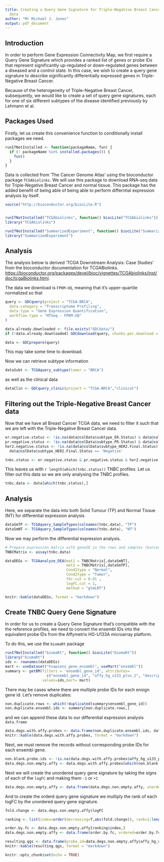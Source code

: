 ```yaml
---
title: Creating a Query Gene Signature for Triple-Negative Breast Cancer from TCGA
  data
author: "Mr Michael J. Jones"
output: pdf_document
---
```


## Introduction

In order to perform Gene Expression Connectivity Map, we first require a Query Gene Signature which 
provides a ranked list of genes or probe IDs that represent significantly up-regulated or down-regulated 
genes between a diseased and a control state. In this case, we wish to create a query gene signature to 
describe significantly differentially expressed genes in Triple-Negative Breast Cancer.

Because of the heterogeneity of Triple-Negative Breast Cancer, subsequently, we would like to create a set 
of query gene signatures, each for one of six different subtypes of the disease identified previously by Lehmann et al.

<!-- Add reference somehow -->
## Packages Used

Firstly, let us create this convenience function to conditionally install packages we need.

```r
runIfNotInstalled <- function(packageName, fun) {
  if (! packageName %in% installed.packages()) {
    fun()
  }
}
```

Data is collected from 'The Cancer Genome Atlas' using the bioconductor package `TCGAbiolinks`. We will use this package 
to download RNA-seq data for Triple-Negative Breast Cancer and normal tissue. This package has the added benefit of being able of being able to perform differntial expression analysis by itself.

```r
source("http://bioconductor.org/biocLite.R")


runIfNotInstalled("TCGAbiolinks", function() biocLite("TCGAbiolinks"))
library("TCGAbiolinks")

runIfNotInstalled("SummarizedExperiment", function() biocLite("SummarizedExperiment"))
library("SummarizedExperiment")

```



## Analysis

The analysis below is derived 'TCGA Downstream Analysis: Case Studies' from the bioconductor documentation for TCGABiolinks. <https://bioconductor.org/packages/devel/bioc/vignettes/TCGAbiolinks/inst/doc/tcgaBiolinks.html>.

The data we download is `FPKM-UQ`, meaning that it's upper-quartile normalized so that 

```r
query <- GDCquery(project = "TCGA-BRCA",
  data.category = "Transcriptome Profiling",
  data.type = "Gene Expression Quantification",
  workflow.type = "HTSeq - FPKM-UQ"
)

data.already.downloaded <- file.exists("GDCdata/")
if (!data.already.downloaded) GDCdownload(query, chunks.per.download = 100)

data <- GDCprepare(query)
```

This may take some time to download.

Now we can retrieve subtype information

```r
dataSubt <- TCGAquery_subtype(tumor = "BRCA")
```

as well as the clinical data
```r
dataClin <- GDCquery_clinic(project = "TCGA-BRCA","clinical") 
```

## Filtering out the Triple-Negative Breast Cancer data
Now that we have all Breast Cancer TCGA data, we need to filter it such that we are left with the Triple-Negative Breast Cancer data.

```r

er.negative.status <- !is.na(data@colData$subtype_ER.Status) & data@colData$subtype_ER.Status == 'Negative'
pr.negative.status <- !is.na(data@colData$subtype_PR.Status) & data@colData$subtype_PR.Status == 'Negative'
her2.negative.status <- !is.na(data@colData$subtype_HER2.Final.Status) &
  data@colData$subtype_HER2.Final.Status == 'Negative'

tnbc.status <- er.negative.status & pr.negative.status & her2.negative.status

```

This leaves us with `r length(which(tnbc.status))` TNBC profiles. Let us filter out this data so we are only
analysing the TNBC profiles.

```r
tnbc.data <- data[which(tnbc.status),]
```

## Analysis

Here, we separate the data into both Solid Tumour (TP) and Normal Tissue (NT) for differential expression analysis
```r
dataSmTP <- TCGAquery_SampleTypes(colnames(tnbc.data), "TP")
dataSmNT <- TCGAquery_SampleTypes(colnames(tnbc.data), "NT")
```

<!-- 
  TODO look at vignette for TCGAbiolinks - do I need to normalize data? 
  Ask Shu-Dong, perhaps
-->

Now we may perform the differential expression analysis.
```r
# Prepare expression matrix with geneID in the rows and samples (barcode) in the columns
TNBCMatrix <- assay(tnbc.data)

dataDEGs <- TCGAanalyze_DEA(mat1 = TNBCMatrix[,dataSmNT],
                            mat2 = TNBCMatrix[,dataSmTP],
                            Cond1type = "Normal",
                            Cond2type = "Tumor",
                            fdr.cut = 0.01 ,
                            logFC.cut = 1,
                            method = "glmLRT") 

knitr::kable(dataDEGs, format = "markdown")
```

## Create TNBC Query Gene Signature

In order for us to create a Query Gene Signature that's compatible with the the reference profiles, we need 
to convert the ensembl IDs into the equivalent probe IDs from the Affymetrix HG-U133A microarray platform.

To do this, we use the `biomaRt` package
```r
runIfNotInstalled("biomaRt", function() biocLite("biomaRt"))
library("biomaRt")
ids <- rownames(dataDEGs)
mart <- useDataset("hsapiens_gene_ensembl", useMart("ensembl"))
summary <- getBM(filters = 'ensembl_gene_id', attributes= 
                   c("ensembl_gene_id", "affy_hg_u133_plus_2", "description"),
                 values=ids,mart= mart)

```

There may be cases where there are multiple probe IDs for each ensign gene id. Let's remove duplicates:

```r
non.duplicate.rows <- which(!duplicated(summary$ensembl_gene_id))
non.duplicate.ensembl.ids <- summary[non.duplicate.rows,]
```

and we can append these data to our differential expression analysis `data.frame`
```r
data.degs.with.affy.probes <- data.frame(non.duplicate.ensembl.ids, dataDEGs)
knitr::kable(data.degs.with.affy.probes, format = "markdown")
```

Next, we must remove the records without corresponding probe IDs for each ensembl gene.

```r
non.blank.probe.ids <- !is.na(data.degs.with.affy.probes$affy_hg_u133_plus_2) & data.degs.with.affy.probes$affy_hg_u133_plus_2 != ""
data.degs.non.empty.affy <- data.degs.with.affy.probes[which(non.blank.probe.ids),]
```

Next we will create the unordered query gene signature by taking the signs of each of the `logFC` and making them `-1` or `+1`

```r
data.degs.non.empty.affy <- data.frame(data.degs.non.empty.affy, unordered=sign(data.degs.non.empty.affy$logFC))
```

And to create the orderd query gene signature we multiply the rank of each logFC by the unordered query gene signature.

```r
fold.change <- data.degs.non.empty.affy$logFC

ranking <- list(index=order(decreasing=T,abs(fold.change)), rank=1:length(fold.change))

order.by.fc <- data.degs.non.empty.affy[ranking$index,]
data.degs.non.empty.affy <- data.frame(order.by.fc, ordered=order.by.fc$unordered * 1:length(fold.change))

resulting.qgs <- data.frame(probe.id=data.degs.non.empty.affy$affy_hg_u133_plus_2, unordered=data.degs.non.empty.affy$unordered, ordered=data.degs.non.empty.affy$ordered)
knitr::kable(resulting.qgs, format = "markdown")
```


<!-- 
  TODO find Gene Ontology for pathway maybe
  TODO split up TNBC into subtypes and create Query Gene Signatures for those
-->

```r
knitr::opts_chunk$set(echo = TRUE)
```
